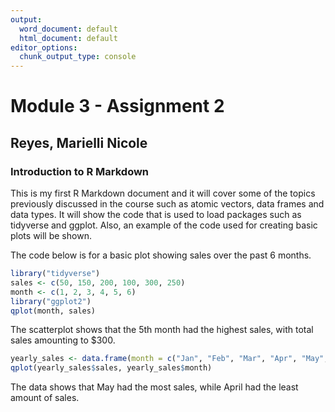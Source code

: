 ---
output:
  word_document: default
  html_document: default
editor_options: 
  chunk_output_type: console
---
# Module 3 - Assignment 2
## Reyes, Marielli Nicole
### Introduction to R Markdown
This is my first R Markdown document and it will cover some of the topics previously discussed in the course such as atomic vectors, data frames and data types. It will show the code that is used to load packages such as tidyverse and ggplot. Also, an example of the code used for creating basic plots will be shown. 

The code below is for a basic plot showing sales over the past 6 months.
```{r Plot of Sales by Month}
library("tidyverse")
sales <- c(50, 150, 200, 100, 300, 250)
month <- c(1, 2, 3, 4, 5, 6)
library("ggplot2")
qplot(month, sales)
```

The scatterplot shows that the 5th month had the highest sales, with total sales amounting to $300. 

```{r Working with Data Frames}
yearly_sales <- data.frame(month = c("Jan", "Feb", "Mar", "Apr", "May", "June", "July", "Aug", "Sept", "Oct", "Nov", "Dec"), sales = c(150.25, 258.54, 268.55, 122.52, 987,458.82, 667.23, 845.54, 586.78, 888.58, 756.12, 456.84))
qplot(yearly_sales$sales, yearly_sales$month)
```

The data shows that May had the most sales, while April had the least amount of sales.

